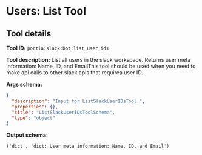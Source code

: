 <!-- WARNING: This file is auto-generated by generate_tool_docs.py. Do not edit manually. -->

# Users: List Tool

<Intro />

## Tool details
**Tool ID:** `portia:slack:bot:list_user_ids`

**Tool description:** List all users in the slack workspace. Returns user meta information: Name, ID, and EmailThis tool should be used when you need to make api calls to other slack apis that requirea user ID.

**Args schema:**
```json
{
  "description": "Input for ListSlackUserIDsTool.",
  "properties": {},
  "title": "ListSlackUserIDsToolSchema",
  "type": "object"
}
```

**Output schema:**
```
('dict', 'dict: User meta information: Name, ID, and Email')
```
